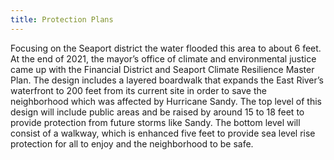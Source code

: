 ```yaml
---
title: Protection Plans
---
```


Focusing on the Seaport district the water flooded this area to about 6 feet. At the end of 2021, the mayor’s office of climate and environmental justice came up with the Financial District and Seaport Climate Resilience Master Plan. The design includes a layered boardwalk that expands the East River’s waterfront to 200 feet from its current site in order to save the neighborhood which was affected by Hurricane Sandy. The top level of this design will include public areas and be raised by around 15 to 18 feet to provide protection from future storms like Sandy. The bottom level will consist of a walkway, which is enhanced five feet to provide sea level rise protection for all to enjoy and the neighborhood to be safe.

<place title="Seaport " />
